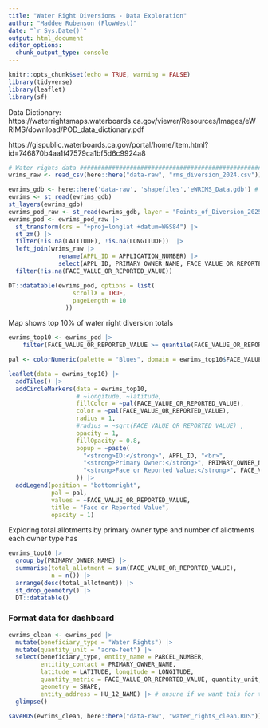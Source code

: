 ```yaml
---
title: "Water Right Diversions - Data Exploration"
author: "Maddee Rubenson (FlowWest)"
date: "`r Sys.Date()`"
output: html_document
editor_options: 
  chunk_output_type: console
---
```


```r
knitr::opts_chunk$set(echo = TRUE, warning = FALSE)
library(tidyverse)
library(leaflet)
library(sf)
```

Data Dictionary: https://waterrightsmaps.waterboards.ca.gov/viewer/Resources/Images/eWRIMS/download/POD_data_dictionary.pdf


https://gispublic.waterboards.ca.gov/portal/home/item.html?id=746870b4aa1f47579ca1bf5d6c9924a8

```r
# Water rights data ###########################################################
wrims_raw <- read_csv(here::here("data-raw", "rms_diversion_2024.csv")) # water use report for water rights

ewrims_gdb <- here::here('data-raw', 'shapefiles','eWRIMS_Data.gdb') # points of diversion map
ewrims <- st_read(ewrims_gdb) 
st_layers(ewrims_gdb)
ewrims_pod_raw <- st_read(ewrims_gdb, layer = "Points_of_Diversion_20250301")
ewrims_pod <- ewrims_pod_raw |> 
  st_transform(crs = "+proj=longlat +datum=WGS84") |> 
  st_zm() |> 
  filter(!is.na(LATITUDE), !is.na(LONGITUDE))  |> 
  left_join(wrims_raw |> 
              rename(APPL_ID = APPLICATION_NUMBER) |> 
              select(APPL_ID, PRIMARY_OWNER_NAME, FACE_VALUE_OR_REPORTED_VALUE)) |> 
  filter(!is.na(FACE_VALUE_OR_REPORTED_VALUE))
```


```r
DT::datatable(ewrims_pod, options = list(
                  scrollX = TRUE,  
                  pageLength = 10 
                ))
```

Map shows top 10% of water right diversion totals 

```r
ewrims_top10 <- ewrims_pod |> 
    filter(FACE_VALUE_OR_REPORTED_VALUE >= quantile(FACE_VALUE_OR_REPORTED_VALUE, 0.9, na.rm = TRUE))

pal <- colorNumeric(palette = "Blues", domain = ewrims_top10$FACE_VALUE_OR_REPORTED_VALUE)

leaflet(data = ewrims_top10) |> 
  addTiles() |> 
  addCircleMarkers(data = ewrims_top10,
                   # ~longitude, ~latitude,
                   fillColor = ~pal(FACE_VALUE_OR_REPORTED_VALUE),
                   color = ~pal(FACE_VALUE_OR_REPORTED_VALUE),
                   radius = 1,
                   #radius = ~sqrt(FACE_VALUE_OR_REPORTED_VALUE) ,
                   opacity = 1, 
                   fillOpacity = 0.8,
                   popup = ~paste(
                     "<strong>ID:</strong>", APPL_ID, "<br>",
                     "<strong>Primary Owner:</strong>", PRIMARY_OWNER_NAME, "<br>",
                     "<strong>Face or Reported Value:</strong>", FACE_VALUE_OR_REPORTED_VALUE
                   )) |> 
  addLegend(position = "bottomright", 
            pal = pal, 
            values = ~FACE_VALUE_OR_REPORTED_VALUE, 
            title = "Face or Reported Value", 
            opacity = 1)


```

Exploring total allotments by primary owner type and number of allotments each owner type has

```r
ewrims_top10 |> 
  group_by(PRIMARY_OWNER_NAME) |> 
  summarise(total_allotment = sum(FACE_VALUE_OR_REPORTED_VALUE),
            n = n()) |> 
  arrange(desc(total_allotment)) |> 
  st_drop_geometry() |> 
  DT::datatable()

```

### Format data for dashboard 

```r
ewrims_clean <- ewrims_pod |> 
  mutate(beneficiary_type = "Water Rights") |> 
  mutate(quantity_unit = "acre-feet") |> 
  select(beneficiary_type, entity_name = PARCEL_NUMBER, 
         entitity_contact = PRIMARY_OWNER_NAME,
         latitude = LATITUDE, longitude = LONGITUDE,
         quantity_metric = FACE_VALUE_OR_REPORTED_VALUE, quantity_unit,
         geometry = SHAPE, 
         entity_address = HU_12_NAME) |> # unsure if we want this for the address, but it's the closest I can think of   
  glimpse()

saveRDS(ewrims_clean, here::here("data-raw", "water_rights_clean.RDS"))

```

